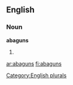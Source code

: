 ==English==

===Noun===
'''abaguns'''

# {{plural of|[[abagun]]}}

[[Category:English plurals]]

[[ar:abaguns]]
[[fi:abaguns]]